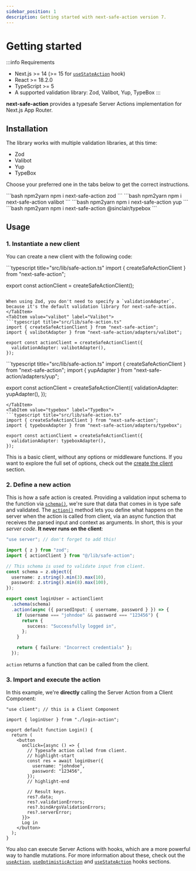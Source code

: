 ```yaml
---
sidebar_position: 1
description: Getting started with next-safe-action version 7.
---
```



# Getting started

:::info Requirements

- Next.js >= 14 (>= 15 for [`useStateAction`](/docs/execute-actions/hooks/usestateaction) hook)
- React >= 18.2.0
- TypeScript >= 5
- A supported validation library: Zod, Valibot, Yup, TypeBox
:::

**next-safe-action** provides a typesafe Server Actions implementation for Next.js App Router. 

## Installation

The library works with multiple validation libraries, at this time:
- Zod
- Valibot
- Yup
- TypeBox

Choose your preferred one in the tabs below to get the correct instructions.

<Tabs groupId="validation-libraries">
<TabItem value="zod" label="Zod" default>
```bash npm2yarn
npm i next-safe-action zod
```
</TabItem>
<TabItem value="valibot" label="Valibot">
```bash npm2yarn
npm i next-safe-action valibot
```
</TabItem>
<TabItem value="yup" label="Yup">
```bash npm2yarn
npm i next-safe-action yup
```
</TabItem>
<TabItem value="typebox" label="TypeBox">
```bash npm2yarn
npm i next-safe-action @sinclair/typebox
```
</TabItem>
</Tabs>


## Usage

### 1. Instantiate a new client

You can create a new client with the following code:

<Tabs groupId="validation-libraries">
<TabItem value="zod" label="Zod" default>
```typescript title="src/lib/safe-action.ts"
import { createSafeActionClient } from "next-safe-action";

export const actionClient = createSafeActionClient();
```

When using Zod, you don't need to specify a `validationAdapter`, because it's the default validation library for next-safe-action.
</TabItem>
<TabItem value="valibot" label="Valibot">
```typescript title="src/lib/safe-action.ts"
import { createSafeActionClient } from "next-safe-action";
import { valibotAdapter } from "next-safe-action/adapters/valibot";

export const actionClient = createSafeActionClient({
  validationAdapter: valibotAdapter(),
});
```
</TabItem>
<TabItem value="yup" label="Yup">
```typescript title="src/lib/safe-action.ts"
import { createSafeActionClient } from "next-safe-action";
import { yupAdapter } from "next-safe-action/adapters/yup";

export const actionClient = createSafeActionClient({
  validationAdapter: yupAdapter(),
});
```
</TabItem>
<TabItem value="typebox" label="TypeBox">
```typescript title="src/lib/safe-action.ts"
import { createSafeActionClient } from "next-safe-action";
import { typeboxAdapter } from "next-safe-action/adapters/typebox";

export const actionClient = createSafeActionClient({
  validationAdapter: typeboxAdapter(),
});
```
</TabItem>
</Tabs>


This is a basic client, without any options or middleware functions. If you want to explore the full set of options, check out the [create the client](/docs/define-actions/create-the-client) section.

### 2. Define a new action

This is how a safe action is created. Providing a validation input schema to the function via [`schema()`](/docs/define-actions/instance-methods#schema), we're sure that data that comes in is type safe and validated.
The [`action()`](/docs/define-actions/instance-methods#action--stateaction) method lets you define what happens on the server when the action is called from client, via an async function that receives the parsed input and context as arguments. In short, this is your _server code_. **It never runs on the client**:

```typescript title="src/app/login-action.ts"
"use server"; // don't forget to add this!

import { z } from "zod";
import { actionClient } from "@/lib/safe-action";

// This schema is used to validate input from client.
const schema = z.object({
  username: z.string().min(3).max(10),
  password: z.string().min(8).max(100),
});

export const loginUser = actionClient
  .schema(schema)
  .action(async ({ parsedInput: { username, password } }) => {
    if (username === "johndoe" && password === "123456") {
      return {
        success: "Successfully logged in",
      };
    }

    return { failure: "Incorrect credentials" };
  });
```

`action` returns a function that can be called from the client.

### 3. Import and execute the action

In this example, we're **directly** calling the Server Action from a Client Component:

```tsx title="src/app/login.tsx"
"use client"; // this is a Client Component

import { loginUser } from "./login-action";

export default function Login() {
  return (
    <button
      onClick={async () => {
        // Typesafe action called from client.
        // highlight-start
        const res = await loginUser({
          username: "johndoe",
          password: "123456",
        });
        // highlight-end

        // Result keys.
        res?.data;
        res?.validationErrors;
        res?.bindArgsValidationErrors;
        res?.serverError;
      }}>
      Log in
    </button>
  );
}
```

You also can execute Server Actions with hooks, which are a more powerful way to handle mutations. For more information about these, check out the [`useAction`](/docs/execute-actions/hooks/useaction), [`useOptimisticAction`](/docs/execute-actions/hooks/useoptimisticaction) and [`useStateAction`](/docs/execute-actions/hooks/usestateaction) hooks sections.